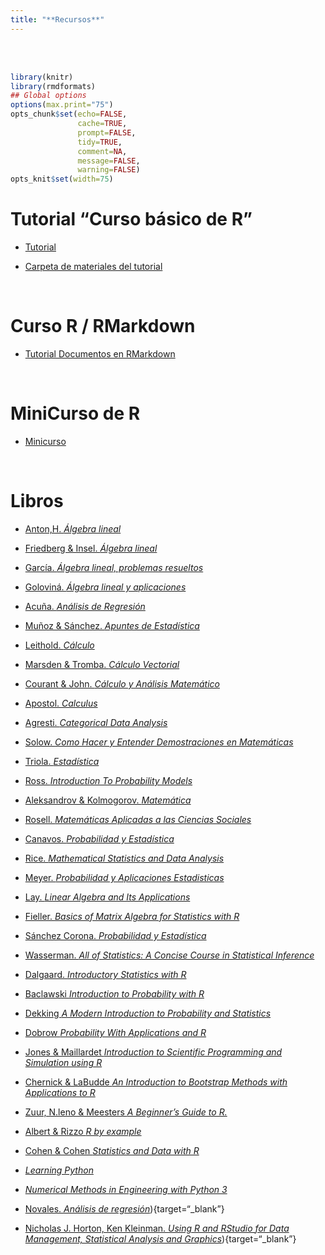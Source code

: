 ```yaml
---
title: "**Recursos**"
--- 
```


<br>
<br>


```r
library(knitr)
library(rmdformats)
## Global options
options(max.print="75")
opts_chunk$set(echo=FALSE,
               cache=TRUE,
               prompt=FALSE,
               tidy=TRUE,
               comment=NA,
               message=FALSE,
               warning=FALSE)
opts_knit$set(width=75)
```

<div class=text-justify>

# **Tutorial "Curso básico de R"** 

- [Tutorial](curso_r/tutorial_pdf/Curso_basico_de_R.pdf){target="_blank"}

- [Carpeta de materiales del tutorial](curso_r/tutorial_pdf/materiales_tutorial_R.zip){target="_blank"}

<br>


# **Curso R / RMarkdown**

- [Tutorial Documentos en RMarkdown](curso_r/r_rmarkdown/curso_r_rmarkdown.html){target="_blank"}

<br>


# **MiniCurso de R**

- [Minicurso](curso_r/MiniCursoR_2.pdf){target="_blank"}

<br>

# **Libros**

- [Anton,H. *Álgebra lineal*](libros_pdf/algebra_lineal_Anton.pdf){target="_blank"}

- [Friedberg & Insel. *Álgebra lineal*](libros_pdf/algebra_lineal_Friedberg_Insel.pdf){target="_blank"}

- [García. *Álgebra lineal, problemas resueltos*](libros_pdf/algebra_lineal_problemas_resueltos_Garcia.pdf){target="_blank"}

- [Goloviná. *Álgebra lineal y aplicaciones*](libros_pdf/algebra_lineal_aplicaciones_Golovina.pdf){target="_blank"}

- [Acuña. *Análisis de Regresión*](libros_pdf/analisis_de_regresion_Acuña.pdf){target="_blank"}

- [Muñoz & Sánchez. *Apuntes de Estadística*](libros_pdf/apuntes_de_estadistica_Muñoz_Sánchez.pdf){target="_blank"}

- [Leithold. *Cálculo*](libros_pdf/cálculo_Leithold.pdf){target="_blank"}

- [Marsden & Tromba. *Cálculo Vectorial*](libros_pdf/cálculo_vectorial_Marsden_Tromba.pdf){target="_blank"}

- [Courant & John. *Cálculo y Análisis Matemático*](libros_pdf/cálculo_analisis_matemático_Courant_John.zip){target="_blank"}

- [Apostol. *Calculus*](libros_pdf/calculus_Apostol.zip){target="_blank"}

- [Agresti. *Categorical Data Analysis*](libros_pdf/cda_Agresti.pdf){target="_blank"}

- [Solow. *Como Hacer y Entender Demostraciones en Matemáticas*](libros_pdf/demostraciones_Solow.pdf){target="_blank"}

- [Triola. *Estadística*](libros_pdf/estadística_Triola.pdf){target="_blank"}
 
- [Ross. *Introduction To Probability Models*](libros_pdf/prob_models_Ross.pdf){target="_blank"}
  
- [Aleksandrov & Kolmogorov. *Matemática*](libros_pdf/matemática_Aleksandrov_Kolmogorov.zip){target="_blank"}
 
- [Rosell. *Matemáticas Aplicadas a las Ciencias Sociales*](libros_pdf/macs_Rosell.pdf){target="_blank"} 

- [Canavos. *Probabilidad y Estadística*](libros_pdf/probabilidad_estadística_Canavos.pdf){target="_blank"} 

- [Rice. *Mathematical Statistics and Data Analysis*](libros_pdf/Rice_J._Mathematical_Statistics_and_Data_Analysis.pdf){target="_blank"} 

- [Meyer. *Probabilidad y Aplicaciones Estadisticas*](libros_pdf/Meyer Probabilidad y Aplicaciones Estadisticas Edicion Revisada.pdf){target="_blank"}

- [Lay. *Linear Algebra and Its Applications*](libros_pdf/Lay_Linear_algebra.pdf){target="_blank"}

- [Fieller. *Basics of Matrix Algebra for Statistics with R*](libros_pdf/Fieller 16 Basics of Matrix Algebra for Statistics with R.pdf){target="_blank"}

- [Sánchez Corona. *Probabilidad y Estadística*](libros_pdf/Cap8_9_Sanchez Corona - Probabilidad y estadística(2004).pdf){target="_blank"}

- [Wasserman. *All of Statistics: A Concise Course in Statistical Inference*](libros_pdf/Wasserman_All_of_statistics.pdf){target="_blank"}

- [Dalgaard. *Introductory Statistics with R*](libros_pdf/Introductory_Statistics_with_R__2nd_ed.pdf){target="_blank"}

- [Baclawski *Introduction to Probability with R*](libros_pdf/Baclawski, Kenneth - Introduction to Probability with R-CRC Press (2008).pdf){target="_blank"}

- [Dekking *A Modern Introduction to Probability and Statistics*](libros_pdf/Modern_intro_probability_statistics_Dekking05.pdf){target="_blank"}

- [Dobrow *Probability With Applications and R*](libros_pdf/Robert P. Dobrow - Probability_ With Applications and R-Wiley (2013).pdf){target="_blank"}

- [Jones & Maillardet *Introduction to Scientific Programming and Simulation using R*](libros_pdf/introduction-scientific-programming-simulation-r-2nd (002).pdf){target="_blank"}


- [Chernick & LaBudde *An Introduction to Bootstrap Methods with Applications to R*](libros_pdf/Bootstrap_Chernick2011.pdf){target="_blank"}

- [Zuur, N.leno & Meesters *A Beginner's Guide to R.*](libros_pdf/epdf.tips_a-beginners-guide-to-r-use-r.pdf){target="_blank"}

- [Albert & Rizzo *R by example*](libros_pdf/epdf.tips_r-by-example-use-r.pdf){target="_blank"}

- [Cohen & Cohen *Statistics and Data with R*](libros_pdf/epdf.tips_statistics-and-data-with-r-an-applied-approach-thr.pdf){target="_blank"}

- [*Learning Python*](libros_pdf/Learning Python 5th Ed 2013.pdf){target="_blank"}

- [*Numerical Methods in Engineering with Python 3*](libros_pdf/Numerical Methods in Engineering with Python 3.pdf){target="_blank"}

- [Novales. *Análisis de regresión*](libros_pdf/Analisis de Regresion.pdf){target="_blank"}){target="_blank"}

- [Nicholas J. Horton, Ken Kleinman. *Using R and RStudio for Data Management, Statistical Analysis and Graphics*](libros_pdf/Using R and RStudio for Data Management, Statistical Analysis and Graphics by Nicholas J. Horton, Ken Kleinman (z-lib.org).pdf){target="_blank"}){target="_blank"}



</div>